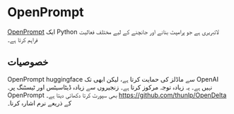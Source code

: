 
# OpenPrompt

[OpenPrompt](https://thunlp.github.io/OpenPrompt/index.html) ایک Python لائبریری ہے
جو پرامپٹ بنانے اور جانچنے کے لیے مختلف فعالیت فراہم کرتا ہے۔

## خصوصیات

OpenPrompt huggingface سے ماڈلز کی حمایت کرتا ہے، لیکن ابھی تک OpenAI نہیں ہے۔ یہ زیادہ توجہ مرکوز کرتا ہے۔
زنجیروں سے زیادہ ڈیٹاسیٹس اور ٹیسٹنگ پر۔ OpenPrompt بھی سپورٹ کرتا دکھائی دیتا ہے۔
https://github.com/thunlp/OpenDelta کے ذریعے نرم اشارہ کرنا۔
